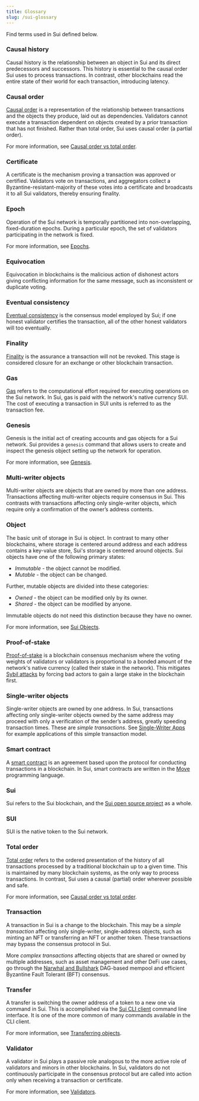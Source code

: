 ```yaml
---
title: Glossary
slug: /sui-glossary
---
```


Find terms used in Sui defined below.

### Causal history

Causal history is the relationship between an object in Sui and its direct predecessors and successors. This history is essential to the causal order Sui uses to process transactions. In contrast, other blockchains read the entire state of their world for each transaction, introducing latency.

### Causal order

[Causal order](https://www.scattered-thoughts.net/writing/causal-ordering/) is a representation of the relationship between transactions and the objects they produce, laid out as dependencies. Validators cannot execute a transaction dependent on objects created by a prior transaction that has not finished. Rather than total order, Sui uses causal order (a partial order).

For more information, see [Causal order vs total order](../../reference/sui-framework/sui-compared.mdx#causal-order-vs-total-order).

### Certificate

A certificate is the mechanism proving a transaction was approved or certified. Validators vote on transactions, and aggregators collect a Byzantine-resistant-majority of these votes into a certificate and broadcasts it to all Sui validators, thereby ensuring finality.

### Epoch

Operation of the Sui network is temporally partitioned into non-overlapping, fixed-duration epochs. During a particular epoch, the set of validators participating in the network is fixed.

For more information, see [Epochs](../../contribute/nodes/validator.mdx#epochs).

### Equivocation

Equivocation in blockchains is the malicious action of dishonest actors giving conflicting information for the same message, such as inconsistent or duplicate voting.

### Eventual consistency

[Eventual consistency](https://en.wikipedia.org/wiki/Eventual_consistency) is the consensus model employed by Sui; if one honest validator
certifies the transaction, all of the other honest validators will too eventually.

### Finality

[Finality](https://medium.com/mechanism-labs/finality-in-blockchain-consensus-d1f83c120a9a) is the assurance a transaction will not be revoked. This stage is considered closure for an exchange or other blockchain transaction.

### Gas

[Gas](https://ethereum.org/en/developers/docs/gas/) refers to the computational effort required for executing operations on the Sui network. In Sui, gas is paid with the network's native currency SUI. The cost of executing a transaction in SUI units is referred to as the transaction fee.

### Genesis

Genesis is the initial act of creating accounts and gas objects for a Sui network. Sui provides a `genesis` command that allows users to create and inspect the genesis object setting up the network for operation.

For more information, see [Genesis](../../build/setup/cli/client-cli.mdx#customize-genesis).

### Multi-writer objects

Multi-writer objects are objects that are owned by more than one address. Transactions affecting multi-writer objects require consensus in Sui. This contrasts with transactions affecting only single-writer objects, which require only a confirmation of the owner’s address contents.

### Object

The basic unit of storage in Sui is object. In contrast to many other blockchains, where storage is centered around address and each address contains a key-value store, Sui's storage is centered around objects. Sui objects have one of the following primary states:

-   _Immutable_ - the object cannot be modified.
-   _Mutable_ - the object can be changed.

Further, mutable objects are divided into these categories:

-   _Owned_ - the object can be modified only by its owner.
-   _Shared_ - the object can be modified by anyone.

Immutable objects do not need this distinction because they have no owner.

For more information, see [Sui Objects](../../learn/core-concepts/objects.mdx).

### Proof-of-stake

[Proof-of-stake](https://en.wikipedia.org/wiki/Proof_of_stake) is a blockchain consensus mechanism where the voting weights of validators or validators is proportional to a bonded amount of the network's native currency (called their stake in the network). This mitigates [Sybil attacks](https://en.wikipedia.org/wiki/Sybil_attack) by forcing bad actors to gain a large stake in the blockchain first.

### Single-writer objects

Single-writer objects are owned by one address. In Sui, transactions affecting only single-writer objects owned by the same address may proceed with only a verification of the sender’s address, greatly speeding transaction times. These are _simple transactions_. See [Single-Writer Apps](../../learn/core-concepts/single-writer-apps.mdx) for example applications of this simple transaction model.

### Smart contract

A [smart contract](https://en.wikipedia.org/wiki/Smart_contract) is an agreement based upon the protocol for conducting transactions in a blockchain. In Sui, smart contracts are written in the [Move](https://github.com/MystenLabs/awesome-move) programming language.

### Sui

Sui refers to the Sui blockchain, and the [Sui open source project](https://github.com/MystenLabs/sui/) as a whole.

### SUI

SUI is the native token to the Sui network.

### Total order

[Total order](https://en.wikipedia.org/wiki/Total_order) refers to the ordered presentation of the history of all transactions processed by a traditional blockchain up to a given time. This is maintained by many blockchain systems, as the only way to process transactions. In contrast, Sui uses a causal (partial) order wherever possible and safe.

For more information, see [Causal order vs total order](../../reference/sui-framework/sui-compared.mdx#causal-order-vs-total-order).

### Transaction

A transaction in Sui is a change to the blockchain. This may be a _simple transaction_ affecting only single-writer, single-address objects, such as minting an NFT or transferring an NFT or another token. These transactions may bypass the consensus protocol in Sui.

More _complex transactions_ affecting objects that are shared or owned by multiple addresses, such as asset management and other DeFi use cases, go through the [Narwhal and Bullshark](https://github.com/MystenLabs/narwhal) DAG-based mempool and efficient Byzantine Fault Tolerant (BFT) consensus.

### Transfer

A transfer is switching the owner address of a token to a new one via command in Sui. This is accomplished via the [Sui CLI client](../../build/setup/cli/client-cli.mdx) command line interface. It is one of the more common of many commands available in the CLI client.

For more information, see [Transferring objects](../../build/setup/cli/client-cli.mdx#transferring-objects).

### Validator

A validator in Sui plays a passive role analogous to the more active role of validators and minors in other blockchains. In Sui, validators do not continuously participate in the consensus protocol but are called into action only when receiving a transaction or certificate.

For more information, see [Validators](../../contribute/nodes/validator.mdx).
